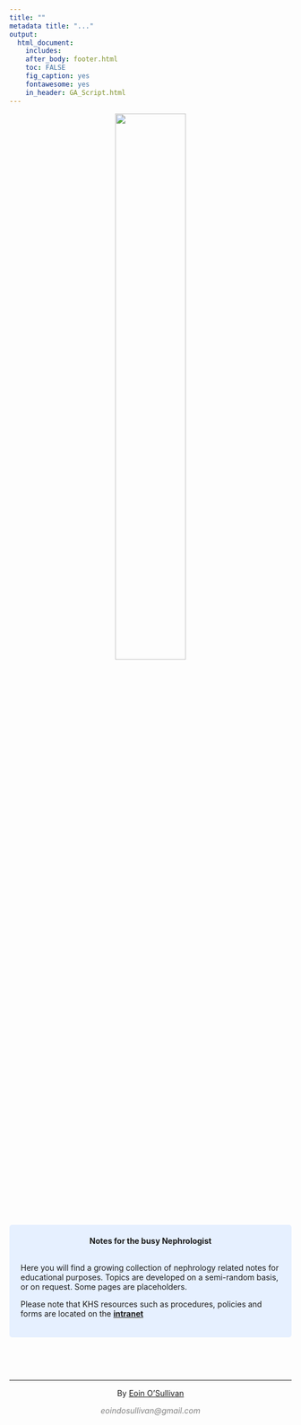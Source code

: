 ---
title: ""
metadata title: "..."
output: 
  html_document:
    includes:
    after_body: footer.html
    toc: FALSE
    fig_caption: yes
    fontawesome: yes
    in_header: GA_Script.html
---


<center>![](images/nepromancer.png){width=50%}</center>

<br>
<br>
<style>
div.blue { background-color:#e6f0ff; border-radius: 5px; padding: 20px;}
</style>
<div class = "blue">
<center> **Notes for the busy Nephrologist** </center>
<br>
Here you will find a growing collection of nephrology related notes for educational purposes. Topics are developed on a semi-random basis, or on request. Some pages are placeholders.

Please note that KHS resources such as procedures, policies and forms are located on the [**intranet**](rbwhrenal.com)

</div>
<br>


&nbsp;
<hr />
<p style="text-align: center;">By <a href="https:eoindosullivan.com">Eoin O'Sullivan</a></p>
<p style="text-align: center;"><span style="color: #808080;"><em>eoindosullivan@gmail.com</em></span></p>

&nbsp;
